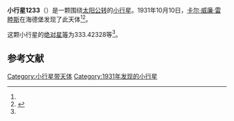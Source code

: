 {{Infobox planet
| bgcolour = #FFFFC0
| name = 1233 Kobresia
| symbol = 
| image = 
| caption = 
| discovery = yes
| discovery_ref = 
| discoverer = [[卡尔·威廉·雷睦斯|卡尔·威廉·雷睦斯]]
| discovery_site = [[海德堡|海德堡]] 
| discovered = 1931年10月10日
| designations = yes
| mp_name = 
| named_after = 
| alt_names = 1931 TG2/ 1927 TB / 1951 QJ / 1951 RP1 / 1954 EG
| mp_category = [[主带小行星|主带小行星]]
| orbit_ref = <ref name="a">[http://ssd.jpl.nasa.gov/sbdb.cgi?sstr=1233 1233 Kobresia] {{Wayback|url=http://ssd.jpl.nasa.gov/sbdb.cgi?sstr=1233 |date=20140828222442 }}，小行星數據庫瀏覽器（JPL Small-Body Database Browser）－[[美国国家航空航天局|美国国家航空航天局]]喷气推进实验室</ref>
| epoch = 2456400.5 (2013年4月18日更新)
| aphelion = {{convert|2.6993046|AU|km|3|abbr=on|lk=out}}
| perihelion = {{convert|2.4099144|AU|km|3|abbr=on}}
| semimajor = {{convert|2.5546095|AU|km|3|abbr=on}}
| eccentricity = 0.0566408
| period = 1491.369383 [[日|日]]<br />4.08[[儒略年|儒略年]]
| avg_speed = 
| inclination = 5.60738
| asc_node = 291.47245
| mean_anomaly = 
| arg_peri = 333.42328
| satellites = 
| physical_characteristics = yes
| dimensions = 
| mass = 
| density = 
| surface_grav = 
| escape_velocity = 
| sidereal_day = 
| axial_tilt = 
| pole_ecliptic_lat = 
| pole_ecliptic_lon = 
| albedo = 
| temperatures= 
| temp_name1 = 
| mean_temp_1 = 
| max_temp_1 = 
| temp_name2 = 
| max_temp_2 = 
| spectral_type = 
| abs_magnitude = 333.42328
}}

'''小行星1233'''（{{lang-en|1233 Kobresia}}）是一颗围绕[[太阳|太阳]][[公转|公转]]的[[小行星|小行星]]。1931年10月10日，[[卡尔·威廉·雷睦斯|卡尔·威廉·雷睦斯]]在海德堡发现了此天体<ref name="a" /><ref>{{cite news|title=小行星列表|url=http://cfa-www.harvard.edu/iau/lists/NumberedMPs.txt|accessdate=2013-07-08|newspaper=哈佛大学|archive-date=2008-05-17|archive-url=https://web.archive.org/web/20080517010638/http://cfa-www.harvard.edu/iau/lists/NumberedMPs.txt|dead-url=no}}</ref>。

这颗小行星的[[绝对星等|绝对星等]]为333.42328等<ref name="a" />。

==参考文献==
{{reflist}}
{{Minor Planet Number|[[小行星1232|小行星1232]]|[[小行星1234|小行星1234]]}}

{{小天体}}

[[Category:小行星带天体|Category:小行星带天体]]
[[Category:1931年发现的小行星|Category:1931年发现的小行星]]

{{asteroid-stub}}